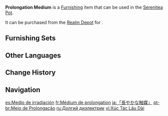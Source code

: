 {{Furnishing Infobox
|id             = 372473
|image          = Item Prolongation Medium.png
|category       = Landform
|subcategory    = Small Shrub
|quality        = 3
|adeptal_energy = 20
|load           = 50
|reduced_load   = 50
|description    = Relatively rare purple plants growing in clusters like a dense bush.<br>Based on scholars' experiment results, these flowers contain a special catalytic substance that can massively extend the luminescence lifetime of certain plant extracts.
|mention        = 
|blueprint      = 
|source1        = [[Realm Depot]]
}}
'''Prolongation Medium''' is a [[Furnishing]] item that can be used in the [[Serenitea Pot]].

It can be purchased from the [[Realm Depot]] for {{Item|Realm Currency|30|x=80}}.

==Furnishing Sets==
{{Craft Usage|type=Furnishing Set}}

==Other Languages==
{{Other Languages
|en      = Prolongation Medium
|zhs     = 「悠长的介质」
|zhs_rm  = "Yōucháng de Jièzhì"
|zht     = 「悠長的介質」
|zht_rm  = "Yōucháng de Jièzhì"
|zh_tl   = "Medium of Prolongation"
|ja      = 「長やかな触媒」
|ja_rm   = "Nagayaka-na Shokubai"
|ja_tl   = "Very Long Catalyst​"
|ko      = 「유구한 매개」
|ko_tl   = "Ancient Medium"
|es      = Medio de irradiación
|es_tl   = Irradiation Medium
|fr      = Médium de prolongation
|fr_tl   = Prolongation Medium
|ru      = Долгий диэлектрик
|ru_tl   = Long Dielectric
|th      = "สื่อกลางของความยืนยาว"
|th_rm   = 
|th_tl   = 
|vi      = Xúc Tác Lâu Dài
|vi_tl   = 
|de      = „Medium der Wirkungsverlängerung“
|de_tl   = "Medium of Effect Prolongation"
|id      = Media Untuk Memperpanjang
|id_tl   = Medium For Extending
|pt      = Meio de Prolongação
|pt_tl   = 
|tr      = Uzatma Aracı
|tr_tl   = 
|it      = Mezzo di prolungamento
|it_tl   = Prolongation Medium
}}

==Change History==
{{Change History|3.2}}

==Navigation==
{{Furnishing Navbox|exterior}}

[[es:Medio de irradiación]]
[[fr:Médium de prolongation]]
[[ja:「長やかな触媒」]]
[[pt-br:Meio de Prolongação]]
[[ru:Долгий диэлектрик]]
[[vi:Xúc Tác Lâu Dài]]